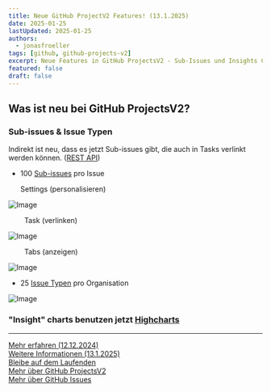 ```yaml
---
title: Neue GitHub ProjectV2 Features! (13.1.2025)
date: 2025-01-25
lastUpdated: 2025-01-25
authors:
  - jonasfroeller
tags: [github, github-projects-v2]
excerpt: Neue Features in GitHub ProjectsV2 - Sub-Issues und Insights Charts!
featured: false
draft: false
---
```


## Was ist neu bei GitHub ProjectsV2?

### Sub-issues & Issue Typen

Indirekt ist neu, dass es jetzt Sub-issues gibt, die auch in Tasks verlinkt werden können. ([REST API](https://docs.github.com/en/rest/issues/sub-issues?apiVersion=2022-11-28))

- 100 [Sub-issues](https://docs.github.com/en/issues/tracking-your-work-with-issues/using-issues/adding-sub-issues) pro Issue

  Settings (personalisieren)

![Image](https://github.com/user-attachments/assets/bd7f0f25-d6a1-4f25-8c27-574c10596f23)

&nbsp;&nbsp;&nbsp;&nbsp;&nbsp;&nbsp;&nbsp;&nbsp;Task (verlinken)

![Image](https://github.com/user-attachments/assets/0a9e4eb2-9697-48b6-990f-b75f2c8b19b8)

&nbsp;&nbsp;&nbsp;&nbsp;&nbsp;&nbsp;&nbsp;&nbsp;Tabs (anzeigen)

![Image](https://github.com/user-attachments/assets/ec4d2bf6-627a-4f61-8e81-b164e929317b)

- 25 [Issue Typen](https://docs.github.com/en/issues/tracking-your-work-with-issues/configuring-issues/managing-issue-types-in-an-organization) pro Organisation

![Image](https://github.com/user-attachments/assets/2a56b51f-c26a-459f-bf3e-b21fdc2b83a1)

### "Insight" charts benutzen jetzt [Highcharts](https://www.highcharts.com)

---

[Mehr erfahren (12.12.2024)](https://github.blog/changelog/2024-12-12-github-issues-projects-close-issue-as-a-duplicate-rest-api-for-sub-issues-and-more)  
[Weitere Informationen (13.1.2025)](https://github.blog/changelog/2025-01-13-evolving-github-issues-public-preview)  
[Bleibe auf dem Laufenden](https://github.blog/changelog/label/projects)  
[Mehr über GitHub ProjectsV2](https://docs.github.com/en/issues/planning-and-tracking-with-projects)  
[Mehr über GitHub Issues](https://github.com/features/issues)
